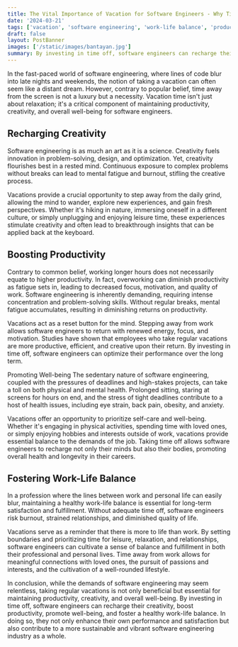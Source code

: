 ```yaml
---
title: The Vital Importance of Vacation for Software Engineers - Why Time Off Matters
date: '2024-03-21'
tags: ['vacation', 'software engineering', 'work-life balance', 'productivity', 'creativity', 'well-being', 'sustainability', 'industry', 'performance', 'satisfaction']
draft: false
layout: PostBanner
images: ['/static/images/bantayan.jpg']
summary: By investing in time off, software engineers can recharge their creativity, boost productivity, promote well-being, and foster a healthy work-life balance. In doing so, they not only enhance their own performance and satisfaction but also contribute to a more sustainable and vibrant software engineering industry as a whole.
---
```


In the fast-paced world of software engineering, where lines of code blur into late nights and weekends, the notion of taking a vacation can often seem like a distant dream. However, contrary to popular belief, time away from the screen is not a luxury but a necessity. Vacation time isn't just about relaxation; it's a critical component of maintaining productivity, creativity, and overall well-being for software engineers.

## Recharging Creativity
Software engineering is as much an art as it is a science. Creativity fuels innovation in problem-solving, design, and optimization. Yet, creativity flourishes best in a rested mind. Continuous exposure to complex problems without breaks can lead to mental fatigue and burnout, stifling the creative process.

Vacations provide a crucial opportunity to step away from the daily grind, allowing the mind to wander, explore new experiences, and gain fresh perspectives. Whether it's hiking in nature, immersing oneself in a different culture, or simply unplugging and enjoying leisure time, these experiences stimulate creativity and often lead to breakthrough insights that can be applied back at the keyboard.

## Boosting Productivity
Contrary to common belief, working longer hours does not necessarily equate to higher productivity. In fact, overworking can diminish productivity as fatigue sets in, leading to decreased focus, motivation, and quality of work. Software engineering is inherently demanding, requiring intense concentration and problem-solving skills. Without regular breaks, mental fatigue accumulates, resulting in diminishing returns on productivity.

Vacations act as a reset button for the mind. Stepping away from work allows software engineers to return with renewed energy, focus, and motivation. Studies have shown that employees who take regular vacations are more productive, efficient, and creative upon their return. By investing in time off, software engineers can optimize their performance over the long term.

Promoting Well-being
The sedentary nature of software engineering, coupled with the pressures of deadlines and high-stakes projects, can take a toll on both physical and mental health. Prolonged sitting, staring at screens for hours on end, and the stress of tight deadlines contribute to a host of health issues, including eye strain, back pain, obesity, and anxiety.

Vacations offer an opportunity to prioritize self-care and well-being. Whether it's engaging in physical activities, spending time with loved ones, or simply enjoying hobbies and interests outside of work, vacations provide essential balance to the demands of the job. Taking time off allows software engineers to recharge not only their minds but also their bodies, promoting overall health and longevity in their careers.

## Fostering Work-Life Balance
In a profession where the lines between work and personal life can easily blur, maintaining a healthy work-life balance is essential for long-term satisfaction and fulfillment. Without adequate time off, software engineers risk burnout, strained relationships, and diminished quality of life.

Vacations serve as a reminder that there is more to life than work. By setting boundaries and prioritizing time for leisure, relaxation, and relationships, software engineers can cultivate a sense of balance and fulfillment in both their professional and personal lives. Time away from work allows for meaningful connections with loved ones, the pursuit of passions and interests, and the cultivation of a well-rounded lifestyle.

In conclusion, while the demands of software engineering may seem relentless, taking regular vacations is not only beneficial but essential for maintaining productivity, creativity, and overall well-being. By investing in time off, software engineers can recharge their creativity, boost productivity, promote well-being, and foster a healthy work-life balance. In doing so, they not only enhance their own performance and satisfaction but also contribute to a more sustainable and vibrant software engineering industry as a whole.





